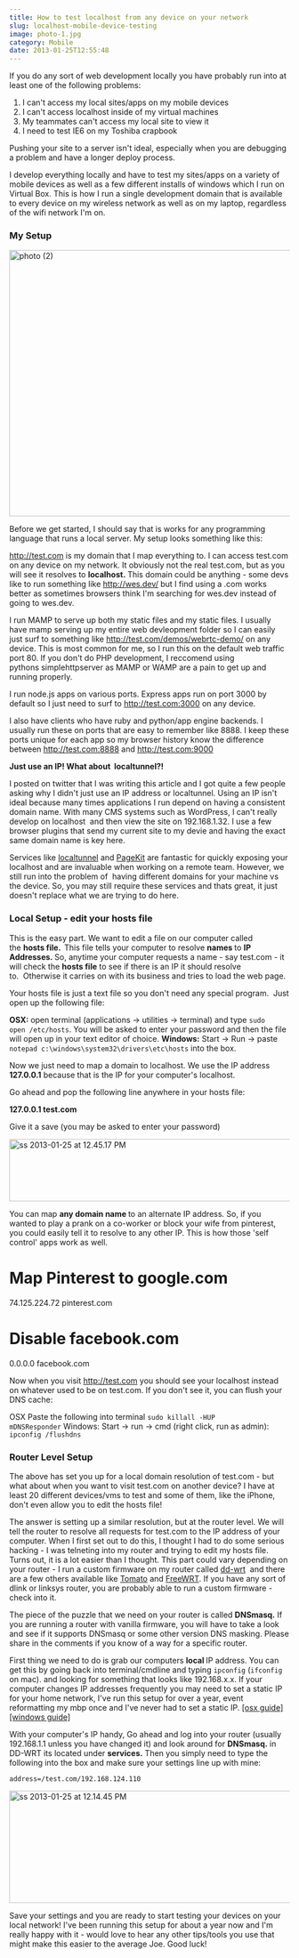 ```yaml
---
title: How to test localhost from any device on your network
slug: localhost-mobile-device-testing
image: photo-1.jpg
category: Mobile
date: 2013-01-25T12:55:48
---
```


If you do any sort of web development locally you have probably run into at least one of the following problems:

<ol>
    <li>I can't access my local sites/apps on my mobile devices</li>
    <li>I can't access localhost inside of my virtual machines</li>
    <li>My teammates can't access my local site to view it</li>
    <li>I need to test IE6 on my Toshiba crapbook</li>
</ol>

Pushing your site to a server isn't ideal, especially when you are debugging a problem and have a longer deploy process.

I develop everything locally and have to test my sites/apps on a variety of mobile devices as well as a few different installs of windows which I run on Virtual Box. This is how I run a single development domain that is available to every device on my wireless network as well as on my laptop, regardless of the wifi network I'm on.

<!--more-->

<h3>My Setup</h3>

<img class="size-large wp-image-743 alignleft" src="photo-2-650x487.jpg" alt="photo (2)" width="640" height="479" />

Before we get started, I should say that is works for any programming language that runs a local server. My setup looks something like this:

http://test.com is my domain that I map everything to. I can access test.com on any device on my network. It obviously not the real test.com, but as you will see it resolves to <strong>localhost. </strong>This domain could be anything - some devs like to run something like http://wes.dev/ but I find using a .com works better as sometimes browsers think I'm searching for wes.dev instead of going to wes.dev.

I run MAMP to serve up both my static files and my static files. I usually have mamp serving up my entire web devleopment folder so I can easily just surf to something like http://test.com/demos/webrtc-demo/ on any device. This is most common for me, so I run this on the default web traffic port 80. If you don't do PHP development, I reccomend using pythons simplehttpserver as MAMP or WAMP are a pain to get up and running properly.

I run node.js apps on various ports. Express apps run on port 3000 by default so I just need to surf to http://test.com:3000 on any device.

I also have clients who have ruby and python/app engine backends. I usually run these on ports that are easy to remember like 8888. I keep these ports unique for each app so my browser history know the difference between http://test.com:8888 and http://test.com:9000

<strong>Just use an IP! What about  localtunnel?! </strong>

I posted on twitter that I was writing this article and I got quite a few people asking why I didn't just use an IP address or localtunnel. Using an IP isn't ideal because many times applications I run depend on having a consistent domain name. With many CMS systems such as WordPress, I can't really develop on localhost  and then view the site on 192.168.1.32. I use a few browser plugins that send my current site to my devie and having the exact same domain name is key here.

Services like <a href="http://progrium.com/localtunnel/">localtunnel</a> and <a href="http://pagekite.net/">PageKit</a> are fantastic for quickly exposing your localhost and are invaluable when working on a remote team. However, we still run into the problem of  having different domains for your machine vs the device. So, you may still require these services and thats great, it just doesn't replace what we are trying to do here.

<h3>Local Setup - edit your hosts file</h3>

This is the easy part. We want to edit a file on our computer called the <strong>hosts file.  </strong>This file tells your computer to resolve <strong>names </strong>to <strong>IP Addresses. </strong>So, anytime your computer requests a name - say test.com - it will check the <strong>hosts file</strong> to see if there is an IP it should resolve to.  Otherwise it carries on with its business and tries to load the web page.

Your hosts file is just a text file so you don't need any special program.  Just open up the following file:

<strong>OSX: </strong>open terminal (applications → utilities → terminal) and type <code>sudo open /etc/hosts</code>. You will be asked to enter your password and then the file will open up in your text editor of choice.
<strong>Windows:</strong> Start → Run → paste <code>notepad c:\windows\system32\drivers\etc\hosts</code> into the box.

Now we just need to map a domain to localhost. We use the IP address <strong>127.0.0.1</strong> because that is the IP for your computer's localhost.

Go ahead and pop the following line anywhere in your hosts file:

<strong>127.0.0.1 test.com</strong>

Give it a save (you may be asked to enter your password)

<img class="aligncenter size-large wp-image-741" src="ss-2013-01-25-at-12.45.17-PM-650x114.png" alt="ss 2013-01-25 at 12.45.17 PM" width="640" height="112" />

You can map <strong>any domain name </strong>to an alternate IP address. So, if you wanted to play a prank on a co-worker or block your wife from pinterest, you could easily tell it to resolve to any other IP. This is how those 'self control' apps work as well.

<h1>Map Pinterest to google.com</h1>

74.125.224.72 pinterest.com

<h1>Disable facebook.com</h1>

0.0.0.0 facebook.com

Now when you visit http://test.com you should see your localhost instead on whatever used to be on test.com. If you don't see it, you can flush your DNS cache:

OSX Paste the following into terminal <code>sudo killall -HUP mDNSResponder</code>
Windows: Start → run → cmd (right click, run as admin): <code>ipconfig /flushdns</code>

<h3>Router Level Setup</h3>

The above has set you up for a local domain resolution of test.com - but what about when you want to visit test.com on another device? I have at least 20 different devices/vms to test and some of them, like the iPhone, don't even allow you to edit the hosts file!

The answer is setting up a similar resolution, but at the router level. We will tell the router to resolve all requests for test.com to the IP address of your computer. When I first set out to do this, I thought I had to do some serious hacking - I was telneting into my router and trying to edit my hosts file. Turns out, it is a lot easier than I thought. This part could vary depending on your router - I run a custom firmware on my router called <a href="http://www.dd-wrt.ca/site/index">dd-wrt</a>  and there are a few others available like <a href="http://www.polarcloud.com/tomato">Tomato</a> and <a href="https://freewrt.org/">FreeWRT</a>. If you have any sort of dlink or linksys router, you are probably able to run a custom firmware - check into it.

The piece of the puzzle that we need on your router is called <strong>DNSmasq.</strong> If you are running a router with vanilla firmware, you will have to take a look and see if it supports DNSmasq or some other version DNS masking. Please share in the comments if you know of a way for a specific router.

First thing we need to do is grab our computers <strong>local </strong>IP address. You can get this by going back into terminal/cmdline and typing <code>ipconfig</code> (<code>ifconfig</code> on mac). and looking for something that looks like 192.168.x.x. If your computer changes IP addresses frequently you may need to set a static IP for your home network, I've run this setup for over a year, event reformatting my mbp once and I've never had to set a static IP. <a href="http://www.howtogeek.com/howto/22161/how-to-set-up-a-static-ip-in-mac-os-x/" target="_blank" rel="noopener">[osx guide]</a> <a href="http://blog.mclaughlinsoftware.com/2009/11/26/windows-7-static-ip/" target="_blank" rel="noopener">[windows guide]</a>

With your computer's IP handy, Go ahead and log into your router (usually 192.168.1.1 unless you have changed it) and look around for <strong>DNSmasq.</strong> in DD-WRT its located under <strong>services.</strong> Then you simply need to type the following into the box and make sure your settings line up with mine:

<code>address=/test.com/192.168.124.110</code>

<img class="aligncenter size-full wp-image-737" src="ss-2013-01-25-at-12.14.45-PM.png" alt="ss 2013-01-25 at 12.14.45 PM" width="626" height="202" />

Save your settings and you are ready to start testing your devices on your local network! I've been running this setup for about a year now and I'm really happy with it - would love to hear any other tips/tools you use that might make this easier to the average Joe. Good luck!